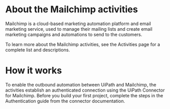 ﻿# About the Mailchimp activities

Mailchimp is a cloud-based marketing automation platform and email marketing service, used to manage their mailing lists and create email marketing campaigns and automations to send to the customers.



To learn more about the Mailchimp activities, see the Activities page for a complete list and descriptions.

# How it works

To enable the outbound automation between UiPath and Mailchimp, the activities establish an authenticated connection using the UiPath Connector for Mailchimp. Before you build your first project, complete the steps in the Authentication guide from the connector documentation.
